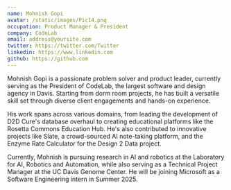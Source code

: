 ```yaml
---
name: Mohnish Gopi
avatar: /static/images/Pic14.png
occupation: Product Manager & President
company: CodeLab
email: address@yoursite.com
twitter: https://twitter.com/Twitter
linkedin: https://www.linkedin.com
github: https://github.com
---
```


Mohnish Gopi is a passionate problem solver and product leader, currently serving as the President of CodeLab, the largest software and design agency in Davis. Starting from dorm room projects, he has built a versatile skill set through diverse client engagements and hands-on experience.

His work spans across various domains, from leading the development of D2D Cure's database overhaul to creating educational platforms like the Rosetta Commons Education Hub. He's also contributed to innovative projects like Slate, a crowd-sourced AI note-taking platform, and the Enzyme Rate Calculator for the Design 2 Data project.

Currently, Mohnish is pursuing research in AI and robotics at the Laboratory for AI, Robotics and Automation, while also serving as a Technical Project Manager at the UC Davis Genome Center. He will be joining Microsoft as a Software Engineering intern in Summer 2025.
